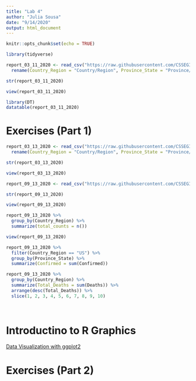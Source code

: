 ```yaml
---
title: "Lab 4"
author: "Julia Sousa"
date: "9/14/2020"
output: html_document
---
```


```r
knitr::opts_chunk$set(echo = TRUE)
```


```r

library(tidyverse)

```


```r

report_03_11_2020 <- read_csv("https://raw.githubusercontent.com/CSSEGISandData/COVID-19/master/csse_covid_19_data/csse_covid_19_daily_reports/03-11-2020.csv") %>% 
  rename(Country_Region = "Country/Region", Province_State = "Province/State")

str(report_03_11_2020)

```

```r
view(report_03_11_2020)

```


```r

library(DT)
datatable(report_03_11_2020)

```


# Exercises (Part 1)

```r

report_03_13_2020 <- read_csv("https://raw.githubusercontent.com/CSSEGISandData/COVID-19/master/csse_covid_19_data/csse_covid_19_daily_reports/03-13-2020.csv") %>% 
  rename(Country_Region = "Country/Region", Province_State = "Province/State")

str(report_03_13_2020)

view(report_03_13_2020)

```

```r

report_09_13_2020 <- read_csv("https://raw.githubusercontent.com/CSSEGISandData/COVID-19/master/csse_covid_19_data/csse_covid_19_daily_reports/09-13-2020.csv")

str(report_09_13_2020)

view(report_09_13_2020)

```


```r

report_09_13_2020 %>% 
  group_by(Country_Region) %>% 
  summarize(total_counts = n())

view(report_09_13_2020)

```


```r

report_09_13_2020 %>% 
  filter(Country_Region == "US") %>% 
  group_by(Province_State) %>% 
  summarize(Confirmed = sum(Confirmed))

```


```r

report_09_13_2020 %>%
  group_by(Country_Region) %>% 
  summarize(Total_Deaths = sum(Deaths)) %>% 
  arrange(desc(Total_Deaths)) %>% 
  slice(1, 2, 3, 4, 5, 6, 7, 8, 9, 10)
  
  
```


# Introductino to R Graphics

[Data Visualization with ggplot2](4a.html)



# Exercises (Part 2)







